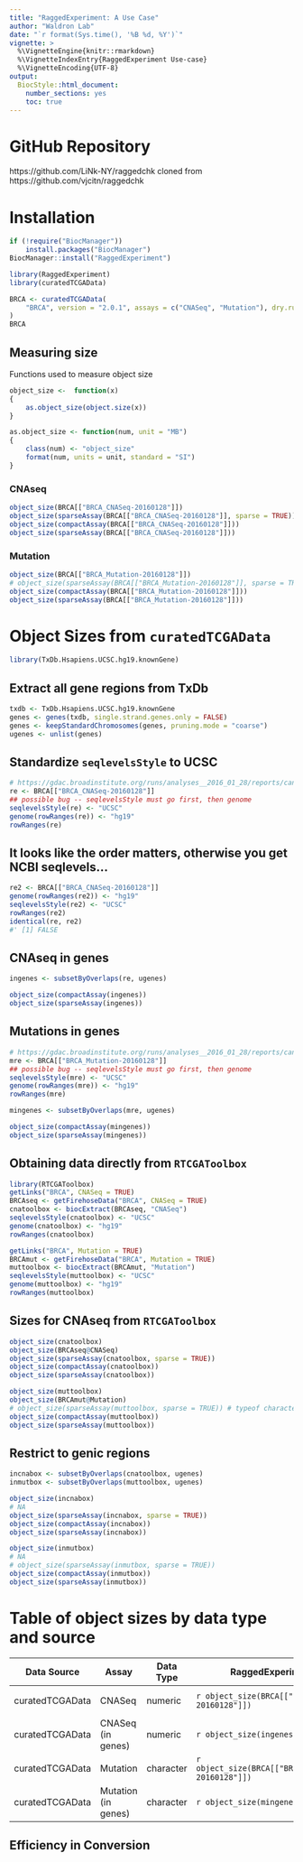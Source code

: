 ```yaml
---
title: "RaggedExperiment: A Use Case"
author: "Waldron Lab"
date: "`r format(Sys.time(), '%B %d, %Y')`"
vignette: >
  %\VignetteEngine{knitr::rmarkdown}
  %\VignetteIndexEntry{RaggedExperiment Use-case}
  %\VignetteEncoding{UTF-8}
output:
  BiocStyle::html_document:
    number_sections: yes
    toc: true
---
```


# GitHub Repository

https://github.com/LiNk-NY/raggedchk cloned from 
https://github.com/vjcitn/raggedchk

# Installation

```r
if (!require("BiocManager"))
    install.packages("BiocManager")
BiocManager::install("RaggedExperiment")
```

```r
library(RaggedExperiment)
library(curatedTCGAData)
```

```r
BRCA <- curatedTCGAData(
    "BRCA", version = "2.0.1", assays = c("CNASeq", "Mutation"), dry.run = FALSE
)
BRCA
```

## Measuring size

Functions used to measure object size

```r
object_size <-  function(x) 
{
    as.object_size(object.size(x))
}

as.object_size <- function(num, unit = "MB") 
{
    class(num) <- "object_size"
    format(num, units = unit, standard = "SI")
}
```


### CNAseq

```r
object_size(BRCA[["BRCA_CNASeq-20160128"]])
object_size(sparseAssay(BRCA[["BRCA_CNASeq-20160128"]], sparse = TRUE))
object_size(compactAssay(BRCA[["BRCA_CNASeq-20160128"]]))
object_size(sparseAssay(BRCA[["BRCA_CNASeq-20160128"]]))
```

### Mutation 

```r
object_size(BRCA[["BRCA_Mutation-20160128"]])
# object_size(sparseAssay(BRCA[["BRCA_Mutation-20160128"]], sparse = TRUE))
object_size(compactAssay(BRCA[["BRCA_Mutation-20160128"]]))
object_size(sparseAssay(BRCA[["BRCA_Mutation-20160128"]]))
```

# Object Sizes from `curatedTCGAData`

```r
library(TxDb.Hsapiens.UCSC.hg19.knownGene)
```

## Extract all gene regions from TxDb

```r
txdb <- TxDb.Hsapiens.UCSC.hg19.knownGene
genes <- genes(txdb, single.strand.genes.only = FALSE)
genes <- keepStandardChromosomes(genes, pruning.mode = "coarse")
ugenes <- unlist(genes)
```

## Standardize `seqlevelsStyle` to UCSC

```r
# https://gdac.broadinstitute.org/runs/analyses__2016_01_28/reports/cancer/BRCA-TP/CopyNumberLowPass_Gistic2/nozzle.html
re <- BRCA[["BRCA_CNASeq-20160128"]]
## possible bug -- seqlevelsStyle must go first, then genome
seqlevelsStyle(re) <- "UCSC"
genome(rowRanges(re)) <- "hg19"
rowRanges(re)
```

## It looks like the order matters, otherwise you get NCBI seqlevels...

```r
re2 <- BRCA[["BRCA_CNASeq-20160128"]]
genome(rowRanges(re2)) <- "hg19"
seqlevelsStyle(re2) <- "UCSC"
rowRanges(re2)
identical(re, re2)
#' [1] FALSE
```

## CNAseq in genes

```r
ingenes <- subsetByOverlaps(re, ugenes)
```

```r
object_size(compactAssay(ingenes))
object_size(sparseAssay(ingenes))
```

## Mutations in genes

```r
# https://gdac.broadinstitute.org/runs/analyses__2016_01_28/reports/cancer/BRCA-TP/CopyNumberLowPass_Gistic2/nozzle.html
mre <- BRCA[["BRCA_Mutation-20160128"]]
## possible bug -- seqlevelsStyle must go first, then genome
seqlevelsStyle(mre) <- "UCSC"
genome(rowRanges(mre)) <- "hg19"
rowRanges(mre)
```

```r
mingenes <- subsetByOverlaps(mre, ugenes)
```

```r
object_size(compactAssay(mingenes))
object_size(sparseAssay(mingenes))
```

## Obtaining data directly from `RTCGAToolbox`

```r
library(RTCGAToolbox)
getLinks("BRCA", CNASeq = TRUE)
BRCAseq <- getFirehoseData("BRCA", CNASeq = TRUE)
cnatoolbox <- biocExtract(BRCAseq, "CNASeq")
seqlevelsStyle(cnatoolbox) <- "UCSC"
genome(cnatoolbox) <- "hg19"
rowRanges(cnatoolbox)

getLinks("BRCA", Mutation = TRUE)
BRCAmut <- getFirehoseData("BRCA", Mutation = TRUE)
muttoolbox <- biocExtract(BRCAmut, "Mutation")
seqlevelsStyle(muttoolbox) <- "UCSC"
genome(muttoolbox) <- "hg19"
rowRanges(muttoolbox)
```

## Sizes for CNAseq from `RTCGAToolbox`

```r
object_size(cnatoolbox)
object_size(BRCAseq@CNASeq)
object_size(sparseAssay(cnatoolbox, sparse = TRUE))
object_size(compactAssay(cnatoolbox))
object_size(sparseAssay(cnatoolbox))
```


```r
object_size(muttoolbox)
object_size(BRCAmut@Mutation)
# object_size(sparseAssay(muttoolbox, sparse = TRUE)) # typeof character
object_size(compactAssay(muttoolbox))
object_size(sparseAssay(muttoolbox))
```

## Restrict to genic regions

```r
incnabox <- subsetByOverlaps(cnatoolbox, ugenes)
inmutbox <- subsetByOverlaps(muttoolbox, ugenes)
```


```r
object_size(incnabox) 
# NA
object_size(sparseAssay(incnabox, sparse = TRUE))
object_size(compactAssay(incnabox))
object_size(sparseAssay(incnabox))
```

```r
object_size(inmutbox) 
# NA
# object_size(sparseAssay(inmutbox, sparse = TRUE))
object_size(compactAssay(inmutbox))
object_size(sparseAssay(inmutbox))
```

# Table of object sizes by data type and source

| Data Source | Assay | Data Type | RaggedExperiment | as.data.frame | sparse Matrix | matrix (reduced rows) | matrix (sparse) |
|-------------|-------|-----------|-----------------|------------|---------------|-----------------------|-----------------|
| curatedTCGAData | CNASeq | numeric | `r object_size(BRCA[["BRCA_CNASeq-20160128"]])` | `r object_size(as.data.frame(BRCA[["BRCA_CNASeq-20160128"]]@assays))` | `r object_size(sparseAssay(BRCA[["BRCA_CNASeq-20160128"]], sparse = TRUE))` | `r object_size(compactAssay(BRCA[["BRCA_CNASeq-20160128"]]))` | `r object_size(sparseAssay(BRCA[["BRCA_CNASeq-20160128"]]))` |
| curatedTCGAData | CNASeq (in genes) | numeric | `r object_size(ingenes)` | `r object_size(as.data.frame(ingenes@assays))` | `r object_size(sparseAssay(ingenes, sparse = TRUE))` | `r object_size(compactAssay(ingenes))` | `r object_size(sparseAssay(ingenes))` |
| curatedTCGAData | Mutation | character | `r object_size(BRCA[["BRCA_Mutation-20160128"]])` | `r object_size(as.data.frame(BRCA[["BRCA_Mutation-20160128"]]@assays))` | NA | `r object_size(compactAssay(BRCA[["BRCA_Mutation-20160128"]]))` | `r object_size(sparseAssay(BRCA[["BRCA_Mutation-20160128"]]))` |
| curatedTCGAData | Mutation (in genes) | character | `r object_size(mingenes)` | `r object_size(as.data.frame(mingenes@assays))` | NA | `r object_size(compactAssay(mingenes))` | `r object_size(sparseAssay(mingenes))` |


## Efficiency in Conversion

```r

```

